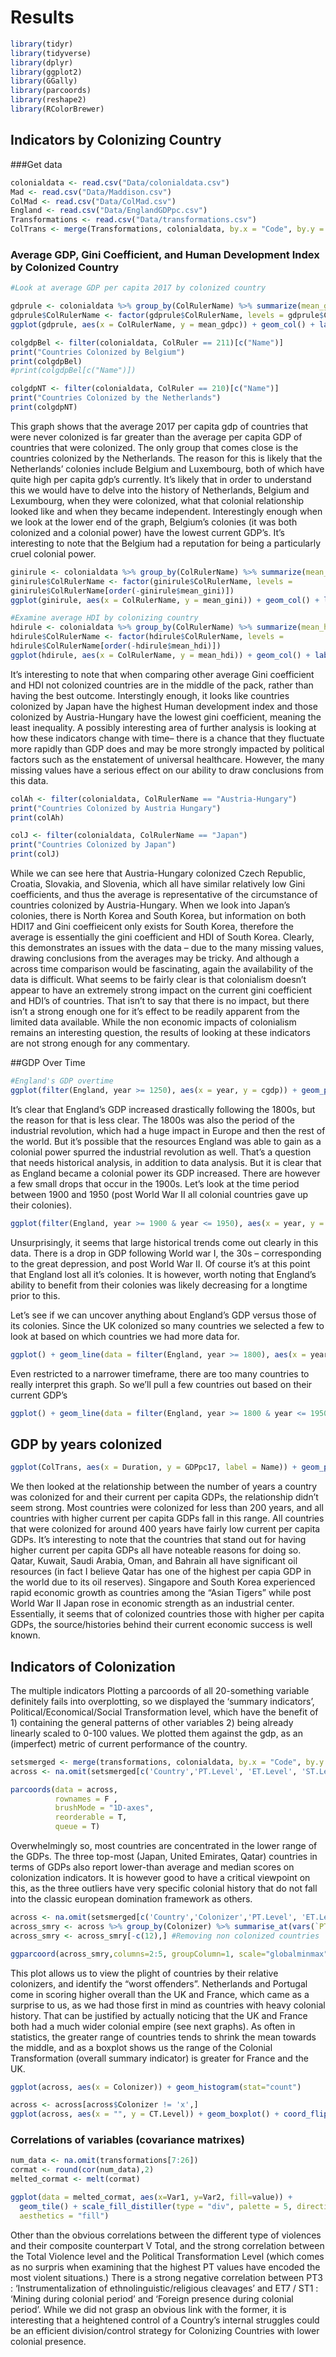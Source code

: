 # Results

```r
library(tidyr)
library(tidyverse)
library(dplyr)
library(ggplot2)
library(GGally)
library(parcoords)
library(reshape2)
library(RColorBrewer)
```

## Indicators by Colonizing Country

###Get data

```r
colonialdata <- read.csv("Data/colonialdata.csv")
Mad <- read.csv("Data/Maddison.csv")
ColMad <- read.csv("Data/ColMad.csv")
England <- read.csv("Data/EnglandGDPpc.csv")
Transformations <- read.csv("Data/transformations.csv")
ColTrans <- merge(Transformations, colonialdata, by.x = "Code", by.y = "Code", all.x = TRUE)
```

### Average GDP, Gini Coefficient, and Human Development Index by Colonized Country
```r
#Look at average GDP per capita 2017 by colonized country

gdprule <- colonialdata %>% group_by(ColRulerName) %>% summarize(mean_gdpc = mean(GDPpc17, na.rm = TRUE))
gdprule$ColRulerName <- factor(gdprule$ColRulerName, levels = gdprule$ColRulerName[order(-gdprule$mean_gdpc)])
ggplot(gdprule, aes(x = ColRulerName, y = mean_gdpc)) + geom_col() + labs(x = "Colonizing Country", y = "Average per Capita GDP of Colonized Countries, 2017") + coord_flip()
```


```r
colgdpBel <- filter(colonialdata, ColRuler == 211)[c("Name")]
print("Countries Colonized by Belgium")
print(colgdpBel)
#print(colgdpBel[c("Name")])

colgdpNT <- filter(colonialdata, ColRuler == 210)[c("Name")]
print("Countries Colonized by the Netherlands")
print(colgdpNT)
```
This graph shows that the average 2017 per capita gdp of countries that were never colonized is far greater than the average per capita GDP of countries that were colonized. The only group that comes close is the countries colonized by the Netherlands. The reason for this is likely that the Netherlands' colonies include Belgium and Luxembourg, both of which have quite high per capita gdp's currently. It's likely that in order to understand this we would have to delve into the history of Netherlands, Belgium and Lexumbourg, when they were colonized, what that colonial relationship looked like and when they became independent. Interestingly enough when we look at the lower end of the graph, Belgium's colonies (it was both colonized and a colonial power) have the lowest current GDP's. It's interesting to note that the Belgium had a reputation for being a particularly cruel colonial power.

```r
ginirule <- colonialdata %>% group_by(ColRulerName) %>% summarize(mean_gini = mean(Gini, na.rm = TRUE))
ginirule$ColRulerName <- factor(ginirule$ColRulerName, levels = 
ginirule$ColRulerName[order(-ginirule$mean_gini)])
ggplot(ginirule, aes(x = ColRulerName, y = mean_gini)) + geom_col() + labs(x = "Colonizing Country", y = "Average Gini Coefficient") + coord_flip()
```
```r
#Examine average HDI by colonizing country
hdirule <- colonialdata %>% group_by(ColRulerName) %>% summarize(mean_hdi = mean(HDI17, na.rm = TRUE))
hdirule$ColRulerName <- factor(hdirule$ColRulerName, levels = 
hdirule$ColRulerName[order(-hdirule$mean_hdi)])
ggplot(hdirule, aes(x = ColRulerName, y = mean_hdi)) + geom_col() + labs(x = "Colonizing Country", y = "Average HDI") + coord_flip()
```

It's interesting to note that when comparing other average Gini coefficient and HDI not colonized countries are in the middle of the pack, rather than having the best outcome. Interstingly enough, it looks like countries colonized by Japan have the highest Human development index and those colonized by Austria-Hungary have the lowest gini coefficient, meaning the least inequality. A possibly interesting area of further analysis is looking at how these indicators change with time-- there is a chance that they fluctuate more rapidly than GDP does and may be more strongly impacted by political factors such as the enstatement of universal healthcare. However, the many missing values have a serious effect on our ability to draw conclusions from this data.

```r
colAh <- filter(colonialdata, ColRulerName == "Austria-Hungary")
print("Countries Colonized by Austria Hungary")
print(colAh)

colJ <- filter(colonialdata, ColRulerName == "Japan")
print("Countries Colonized by Japan")
print(colJ)
```

While we can see here that Austria-Hungary colonized Czech Republic, Croatia, Slovakia, and Slovenia, which all have similar relatively low Gini coefficients, and thus the average is representative of the circumstance of countries colonized by Austria-Hungary. When we look into Japan's colonies, there is North Korea and South Korea, but information on both HDI17 and Gini coeffieicent only exists for South Korea, therefore the average is essentially the gini coefficient and HDI of South Korea. Clearly, this demonstrates an issues with the data -- due to the many missing values, drawing conclusions from the averages may be tricky. And although a across time comparison would be fascinating, again the availability of the data is difficult. What seems to be fairly clear is that colonialism doesn't appear to have an extremely strong impact on the current gini coefficient and HDI's of countries. That isn't to say that there is no impact, but there isn't a strong enough one for it's effect to be readily apparent from the limited data available. While the non economic impacts of colonialism remains an interesting question, the results of looking at these indicators are not strong enough for any commentary.

##GDP Over Time

```r
#England's GDP overtime
ggplot(filter(England, year >= 1250), aes(x = year, y = cgdp)) + geom_point() + labs(title = "England/UK's GDP over time")
```
It's clear that England's GDP increased drastically following the 1800s, but the reason for that is less clear. The 1800s was also the period of the industrial revolution, which had a huge impact in Europe and then the rest of the world. But it's possible that the resources England was able to gain as a colonial power spurred the industrial revolution as well. That's a question that needs historical analysis, in addition to data analysis. But it is clear that as England became a colonial power its GDP increased. There are however a few small drops that occur in the 1900s. Let's look at the time period between 1900 and 1950 (post World War II all colonial countries gave up their colonies).

```r
ggplot(filter(England, year >= 1900 & year <= 1950), aes(x = year, y = cgdp)) + geom_point() + labs(title = "England/UK's GDP over time")
```
Unsurprisingly, it seems that large historical trends come out clearly in this data. There is a drop in GDP following World war I, the 30s -- corresponding to the great depression, and post World War II. Of course it's at this point that England lost all it's colonies. It is however, worth noting that England's ability to benefit from their colonies was likely decreasing for a longtime prior to this.

Let's see if we can uncover anything about England's GDP versus those of its colonies. Since the UK colonized so many countries we selected a few to look at based on which countries we had more data for.

```r
ggplot() + geom_line(data = filter(England, year >= 1800), aes(x = year, y = log(cgdp)), color = "red") + geom_line(data = filter(ColMad, ColRulerName == "United Kingdom" & year >= 1800), aes(x = year, y = log(cgdppc), col = country))

```
Even restricted to a narrower timeframe, there are too many countries to really interpret this graph. So we'll pull a few countries out based on their current GDP's

```r
ggplot() + geom_line(data = filter(England, year >= 1800 & year <= 1950), aes(x = year, y = cgdp), color = "red") + geom_line(data = filter(ColMad, (ColRulerName == "United Kingdom" & (GDPpc17 >= 30000) & year >= 1800 & year <= 1950)), aes(x = year, y = cgdppc, col = country))
```


## GDP by years colonized
```r
ggplot(ColTrans, aes(x = Duration, y = GDPpc17, label = Name)) + geom_point() + labs(title = "Number of Years Colonized and per capita GDP, 2017", x = "Years Colonized", y = "GDP per capita") + geom_text(data = subset(ColTrans, GDPpc17 > 10000), vjust = -0.5, hjust = -0.1)
```

We then looked at the relationship between the number of years a country was colonized for and their current per capita GDPs, the relationship didn't seem strong. Most countries were colonized for less than 200 years, and all countries with higher current per capita GDPs fall in this range. All countries that were colonized for around 400 years have fairly low current per capita GDPs. It's interesting to note that the countries that stand out for having higher current per capita GDPs all have noteable reasons for doing so. Qatar, Kuwait, Saudi Arabia, Oman, and Bahrain all have significant oil resources (in fact I believe Qatar has one of the highest per capia GDP in the world due to its oil reserves). Singapore and South Korea experienced rapid economic growth as countries among the "Asian Tigers" while post World War II Japan rose in economic strength as an industrial center. Essentially, it seems that of colonized countries those with higher per capita GDPs, the source/histories behind their current economic success is well known.

## Indicators of Colonization

The multiple indicators 
Plotting a parcoords of all 20-something variable definitely fails into overplotting, so we displayed the 'summary indicators', Political/Economical/Social Transformation level, which have the benefit of 1) containing the general patterns of other variables 2) being already linearly scaled to 0-100 values. We plotted them against the gdp, as an (imperfect) metric of current performance of the country.

```r
setsmerged <- merge(transformations, colonialdata, by.x = "Code", by.y = "Code", all.x = TRUE)
across <- na.omit(setsmerged[c('Country','PT.Level', 'ET.Level', 'ST.Level', 'CT.Level','GDPpc17')])

parcoords(data = across,
          rownames = F , 
          brushMode = "1D-axes", 
          reorderable = T, 
          queue = T)
```

Overwhelmingly so, most countries are concentrated in the lower range of the GDPs. The three top-most (Japan, United Emirates, Qatar) countries in terms of GDPs also report lower-than average and median scores on colonization indicators. It is however good to have a critical viewpoint on this, as the three outliers have very specific colonial history that do not fall into the classic european domination framework as others.

```r
across <- na.omit(setsmerged[c('Country','Colonizer','PT.Level', 'ET.Level', 'ST.Level', 'CT.Level','GDPpc17')]) 
across_smry <- across %>% group_by(Colonizer) %>% summarise_at(vars(`PT.Level`:GDPpc17), mean, na.rm = TRUE)
across_smry <- across_smry[-c(12),] #Removing non colonized countries

ggparcoord(across_smry,columns=2:5, groupColumn=1, scale="globalminmax")
```

This plot allows us to view the plight of countries by their relative colonizers, and identify the "worst offenders". Netherlands and Portugal come in scoring higher overall than the UK and France, which came as a surprise to us, as we had those first in mind as countries with heavy colonial history. That can be justified by actually noticing that the UK and France both had a much wider colonial empire (see next graphs). As often in statistics, the greater range of countries tends to shrink the mean towards the middle, and as a boxplot shows us the range of the Colonial Transformation (overall summary indicator) is greater for France and the UK.

```r
ggplot(across, aes(x = Colonizer)) + geom_histogram(stat="count")
```

```r
across <- across[across$Colonizer != 'x',]
ggplot(across, aes(x = "", y = CT.Level)) + geom_boxplot() + coord_flip() + facet_grid(Colonizer~.)
```


### Correlations of variables (covariance matrixes)

```r
num_data <- na.omit(transformations[7:26])
cormat <- round(cor(num_data),2)
melted_cormat <- melt(cormat)

ggplot(data = melted_cormat, aes(x=Var1, y=Var2, fill=value)) + 
  geom_tile() + scale_fill_distiller(type = "div", palette = 5, direction = 1,
  aesthetics = "fill")
```

Other than the obvious correlations between the different type of violences and their composite counterpart V Total, and the strong correlation between the Total Violence level and the Political Transformation Level (which comes as no surpris when examining that the highest PT values have encoded the most violent situations.)
There is a strong negative correlation between PT3 : 'Instrumentalization of ethnolinguistic/religious cleavages' and ET7 / ST1 : 'Mining during colonial period' and 'Foreign presence during colonial period'. While we did not grasp an obvious link with the former, it is interesting that a heightened control of a Country's internal struggles could be an efficient division/control strategy for Colonizing Countries with lower colonial presence.



